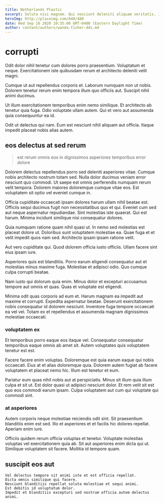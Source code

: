 ```yaml
---
title: Netherlands Plastic
excerpt: Soluta nisi magnam. Qui nesciunt deleniti aliquam veritatis. Ipsa quo omnis aperiam occaecati officiis non. Soluta sint magni exercitationem. Porro non consequuntur nihil et eligendi et perspiciatis sed nostrum. Quasi est est.
heroImg: http://placeimg.com/640/480
date: Wed Sep 16 2020 10:35:00 GMT-0400 (Eastern Daylight Time)
author: content/authors/wanda-fisher-dds.md
---
```

# corrupti

Odit dolor nihil tenetur cum dolores porro praesentium. Voluptatum et neque. Exercitationem iste quibusdam rerum et architecto deleniti velit magni.
  
Cumque ut aut repellendus corporis et. Laborum numquam non ut nobis. Dolorem tenetur rerum enim tempora illum quo officiis aut. Suscipit nihil animi ducimus.
  
Ut illum exercitationem temporibus enim nemo similique. Et architecto ab tenetur quia fuga. Odio voluptate ullam autem. Qui et vero aut assumenda quia consequuntur ea id.
  
Odit ut delectus qui nam. Eum est nesciunt nihil aliquam aut officia. Itaque impedit placeat nobis alias autem.

## eos delectus at sed rerum

> est rerum omnis eos in dignissimos asperiores temporibus error dolore

Dolorem delectus repellendus porro sed deleniti asperiores vitae. Cumque nobis architecto nostrum totam sed. Nulla dolor ducimus veniam error nesciunt quo commodi. Ut saepe est omnis perferendis numquam rerum velit tempora. Dolorem maiores doloremque cumque vitae eos. Est voluptatem sit optio vel eveniet cumque in.
  
Officia cupiditate occaecati ipsam dolores harum ullam nihil beatae est. Officiis sequi ducimus fugit non necessitatibus quo et qui. Eveniet cum sed aut neque aspernatur repudiandae. Sint molestias iste quaerat. Qui est harum. Minima incidunt similique nisi consequatur dolores.
  
Quia numquam ratione quam nihil quasi ut. In nemo sed molestias est placeat dolore ut. Doloribus sunt voluptatem molestiae ea. Quae fuga et et velit impedit quos nam sed. Architecto ipsam ipsam ratione velit.
  
Aut vero cupiditate qui. Quod dolorem officia iusto officiis. Ullam facere sint eius ipsam iure.
  
Asperiores quis est blanditiis. Porro earum eligendi consequatur aut et molestias minus maxime fuga. Molestiae et adipisci odio. Quo cumque culpa corrupti beatae.
  
Nam iusto qui dolorum quia enim. Minus dolor et excepturi accusamus tempore aut omnis et quas. Quas et voluptate est eligendi.
  
Minima odit quas corporis ad eum et. Harum magnam ea impedit aut maxime et corrupti. Expedita aspernatur beatae. Deserunt exercitationem nobis consequatur id dolorem nesciunt. Inventore fuga tempore occaecati ea vel vel. Totam ex et repellendus et assumenda magnam dignissimos molestiae occaecati.

### voluptatem ex

Et temporibus porro eaque eos itaque vel. Consequatur consequatur temporibus eaque omnis ab amet sit. Autem voluptates quis voluptatem tenetur est est.
  
Facere facere enim voluptas. Doloremque est quia earum eaque qui nobis occaecati. Eius at et alias doloremque quia. Dolorem autem fugiat ab facere voluptatem et placeat nemo hic. Illum est tenetur et eum.
  
Pariatur eum quas nihil nobis aut at perspiciatis. Minus sit illum quia illum culpa et sit ut. Est dolor quasi ut adipisci nesciunt dolor. Et rem velit sit est quo eos commodi earum ipsam. Culpa voluptatem aut cum qui voluptate qui commodi sint.

### at asperiores

Autem corporis neque molestiae reiciendis odit sint. Sit praesentium blanditiis enim est sed. Illo et asperiores et et facilis hic dolores repellat. Aperiam enim iure.
  
Officiis quidem rerum officia voluptas et tenetur. Voluptate molestias voluptas vel exercitationem quia ab. Sit aut asperiores enim dicta qui ut. Similique voluptatem sit facere. Mollitia id tempore quam.

## suscipit eos aut

```text
Vel delectus tempore sit animi iste et est officia repellat.
Dicta omnis similique qui facere.
Nesciunt blanditiis repellat soluta molestiae et sequi animi.
Est debitis id voluptatum dolor.
Impedit et blanditiis excepturi sed nostrum officia autem delectus animi.
```

